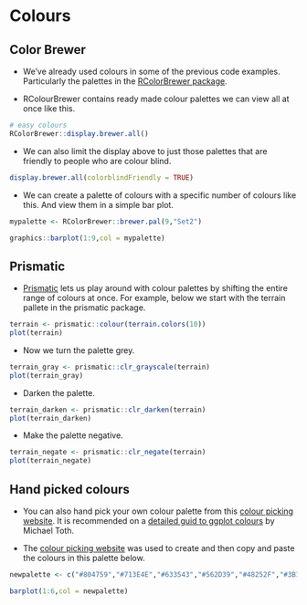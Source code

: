 # Colours

## Color Brewer

* We've already used colours in some of the previous code examples. Particularly the palettes in the [RColorBrewer package](https://www.datanovia.com/en/blog/the-a-z-of-rcolorbrewer-palette).

* RColourBrewer contains ready made colour palettes we can view all at once like this.

```r
# easy colours
RColorBrewer::display.brewer.all()
```

* We can also limit the display above to just those palettes that are friendly to people who are colour blind.

```r
display.brewer.all(colorblindFriendly = TRUE)
```

* We can create a palette of colours with a specific number of colours like this. And view them in a simple bar plot.

```r
mypalette <- RColorBrewer::brewer.pal(9,"Set2") 

graphics::barplot(1:9,col = mypalette)
```

## Prismatic

* [Prismatic](https://github.com/EmilHvitfeldt/prismatic) lets us play around with colour palettes by shifting the entire range of colours at once. For example, below we start with the terrain pallete in the prismatic package.

```r
terrain <- prismatic::colour(terrain.colors(10))
plot(terrain)
```

* Now we turn the palette grey.

```r
terrain_gray <- prismatic::clr_grayscale(terrain)
plot(terrain_gray)
```

* Darken the palette.

```r
terrain_darken <- prismatic::clr_darken(terrain)
plot(terrain_darken)
```

* Make the palette negative.

```r
terrain_negate <- prismatic::clr_negate(terrain)
plot(terrain_negate)
```

## Hand picked colours

* You can also hand pick your own colour palette from this [colour picking website](http://tristen.ca/hcl-picker/). It is recommended on a [detailed guid to ggplot colours](https://michaeltoth.me/a-detailed-guide-to-ggplot-colors.html) by Michael Toth.

* The [colour picking website](http://tristen.ca/hcl-picker/) was used to create and then copy and paste the colours in this palette below.

```r
newpalette <- c("#804759","#713E4E","#633543","#562D39","#48252F","#3B1D25")

barplot(1:6,col = newpalette)
```
